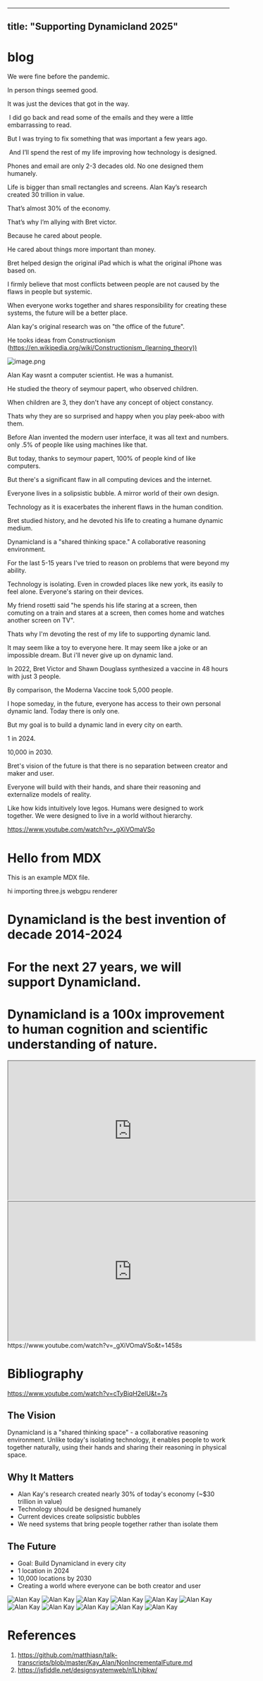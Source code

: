 


---
title: "Supporting Dynamicland 2025"
---




# blog

We were fine before the pandemic. 

In person things seemed good. 

It was just the devices that got in the way.

 I did go back and read some of the emails and they were a little embarrassing to read. 

But I was trying to fix something that was important a few years ago.

 And I’ll spend the rest of my life improving how technology is designed. 

Phones and email are only 2-3 decades old. No one designed them humanely. 

Life is bigger than small rectangles and screens. Alan Kay’s research created 30 trillion in value. 

That’s almost 30% of the economy. 

That’s why I’m allying with Bret victor. 

Because he cared about people. 

He cared about things more important than money. 

Bret helped design the original iPad which is what the original iPhone was based on. 

I firmly believe that most conflicts between people are not caused by the flaws in people but systemic.

When everyone works together and shares responsibility for creating these systems, the future will be a better place.

Alan kay's original research was on "the office of the future".

He tooks ideas from Constructionism (https://en.wikipedia.org/wiki/Constructionism_(learning_theory))

![image.png](https://reflect-assets.app/v1/users/vLuoVGkAHRWndbBiYLadHdqXvYR2/5e0950394538486fae2a5494b90e62f1/4d3fb4db-8536-4f64-883c-531fbf1d0a0e?key=aa6573f2ef1402e6c54558156250ee403350f33eeae332dcf0e0c2c5b1189905)

Alan Kay wasnt a computer scientist. He was a humanist.

He studied the theory of seymour papert, who observed children.

When children are 3, they don't have any concept of object constancy.

Thats why they are so surprised and happy when you play peek-aboo with them.

Before Alan invented the modern user interface, it was all text and numbers. only .5% of people like using machines like that.

But today, thanks to seymour papert, 100% of people kind of like computers.

But there's a significant flaw in all computing devices and the internet.

Everyone lives in a solipsistic bubble. A mirror world of their own design.

Technology as it is exacerbates the inherent flaws in the human condition.

Bret studied history, and he devoted his life to creating a humane dynamic medium.

Dynamicland is a "shared thinking space." A collaborative reasoning environment.

For the last 5-15 years I've tried to reason on problems that were beyond my ability.

Technology is isolating. Even in crowded places like new york, its easily to feel alone. Everyone's staring on their devices. 

My friend rosetti said "he spends his life staring at a screen, then comuting on a train and stares at a screen, then comes home and watches another screen on TV".

Thats why I'm devoting the rest of my life to supporting dynamic land.

It may seem like a toy to everyone here. It may seem like a joke or an impossible dream. But i'll never give up on dynamic land.

In 2022, Bret Victor and Shawn Douglass synthesized a vaccine in 48 hours with just 3 people.

By comparison, the Moderna Vaccine took 5,000 people.

I hope someday, in the future, everyone has access to their own personal dynamic land. Today there is only one.

But my goal is to build a dynamic land in every city on earth.

1 in 2024.

10,000 in 2030.

Bret's vision of the future is that there is no separation between creator and maker and user.

Everyone will build with their hands, and share their reasoning and externalize models of reality.

Like how kids intuitively love legos. Humans were designed to work together. We were designed to live in a world without hierarchy.

https://www.youtube.com/watch?v=_gXiVOmaVSo


# Hello from MDX

This is an example MDX file.








hi importing three.js webgpu renderer 


# Dynamicland is the best invention of decade 2014-2024

# For the next 27 years, we will support Dynamicland.
# Dynamicland is a 100x improvement to human cognition and scientific understanding of nature.
<iframe width="560" height="315" src="https://www.youtube.com/embed/5Q9r-AEzRMA?si=WCQVHy7t6mRLRC02" title="YouTube video player"  allow="accelerometer; autoplay; clipboard-write; encrypted-media; gyroscope; picture-in-picture; web-share"  ></iframe>
<iframe width="560" height="315" src="https://www.youtube.com/embed/_gXiVOmaVSo?si=i8ImToFc0kOHO1KD" title="YouTube video player"  allow="accelerometer; autoplay; clipboard-write; encrypted-media; gyroscope; picture-in-picture; web-share"  ></iframe>
https://www.youtube.com/watch?v=_gXiVOmaVSo&t=1458s

# Bibliography
https://www.youtube.com/watch?v=cTyBiqH2elU&t=7s









## The Vision
Dynamicland is a "shared thinking space" - a collaborative reasoning environment. Unlike today's isolating technology, it enables people to work together naturally, using their hands and sharing their reasoning in physical space.

## Why It Matters
- Alan Kay's research created nearly 30% of today's economy (~$30 trillion in value)
- Technology should be designed humanely
- Current devices create solipsistic bubbles
- We need systems that bring people together rather than isolate them

## The Future
- Goal: Build Dynamicland in every city
- 1 location in 2024
- 10,000 locations by 2030
- Creating a world where everyone can be both creator and user

![Alan Kay](/alan_kay/1.jpg)
![Alan Kay](/alan_kay/2.jpg)
![Alan Kay](/alan_kay/3.jpg)
![Alan Kay](/alan_kay/4.png)
![Alan Kay](/alan_kay/5.png)
![Alan Kay](/alan_kay/6.png)
![Alan Kay](/alan_kay/7.png)
![Alan Kay](/alan_kay/8.jpg)
![Alan Kay](/alan_kay/9.jpg)
![Alan Kay](/alan_kay/10.png)
![Alan Kay](/alan_kay/11.jpg)


# References

1. https://github.com/matthiasn/talk-transcripts/blob/master/Kay_Alan/NonIncrementalFuture.md
2. https://jsfiddle.net/designsystemweb/n1Lhjbkw/